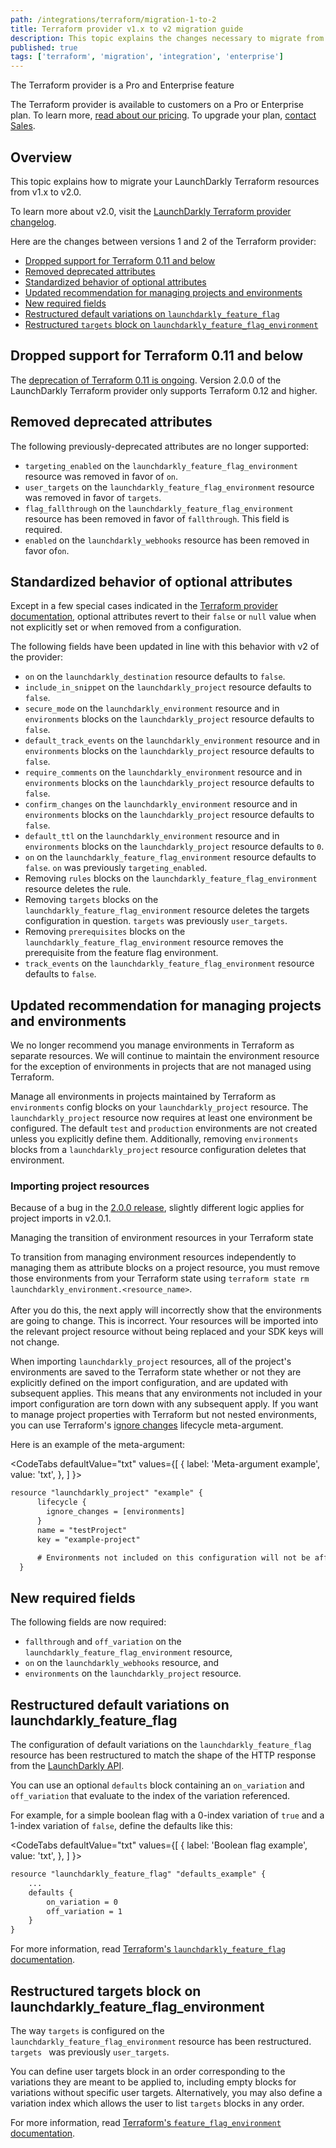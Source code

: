 ```yaml
---
path: /integrations/terraform/migration-1-to-2
title: Terraform provider v1.x to v2 migration guide
description: This topic explains the changes necessary to migrate from version 1.x to version 2.0 of the LaunchDarkly Terraform provider.
published: true
tags: ['terraform', 'migration', 'integration', 'enterprise']
---
```


<Callout intent="primary">
<CalloutTitle>The Terraform provider is a Pro and Enterprise feature</CalloutTitle>
<CalloutDescription>

The Terraform provider is available to customers on a Pro or Enterprise plan. To learn more, [read about our pricing](https://launchdarkly.com/pricing/). To upgrade your plan, [contact Sales](https://launchdarkly.com/contact-sales/).

</CalloutDescription>
</Callout>

## Overview

This topic explains how to migrate your LaunchDarkly Terraform resources from v1.x to v2.0.

To learn more about v2.0, visit the [LaunchDarkly Terraform provider changelog](https://github.com/launchdarkly/terraform-provider-launchdarkly/blob/main/CHANGELOG.md).

Here are the changes between versions 1 and 2 of the Terraform provider:

- [Dropped support for Terraform 0.11 and below](#dropped-support-for-terraform-011-and-below)
- [Removed deprecated attributes](#removed-deprecated-attributes)
- [Standardized behavior of optional attributes](#standardized-behavior-of-optional-attributes)
- [Updated recommendation for managing projects and environments](#updated-recommendation-for-managing-projects-and-environments)
- [New required fields](#new-required-fields)
- [Restructured default variations on `launchdarkly_feature_flag`](#restructured-default-variations-on-launchdarkly_feature_flag)
- [Restructured `targets` block on `launchdarkly_feature_flag_environment`](#restructured-targets-block-on-launchdarkly_feature_flag_environment)

## Dropped support for Terraform 0.11 and below

The [deprecation of Terraform 0.11 is ongoing](https://www.hashicorp.com/blog/deprecating-terraform-0-11-support-in-terraform-providers). Version 2.0.0 of the LaunchDarkly Terraform provider only supports Terraform 0.12 and higher.

## Removed deprecated attributes

The following previously-deprecated attributes are no longer supported:

- `targeting_enabled` on the `launchdarkly_feature_flag_environment` resource was removed in favor of `on`.
- `user_targets` on the `launchdarkly_feature_flag_environment` resource was removed in favor of `targets`.
- `flag_fallthrough` on the `launchdarkly_feature_flag_environment` resource has been removed in favor of `fallthrough`. This field is required.
- `enabled` on the `launchdarkly_webhooks` resource has been removed in favor of`on`.

## Standardized behavior of optional attributes

Except in a few special cases indicated in the [Terraform provider documentation](https://registry.terraform.io/providers/launchdarkly/launchdarkly/latest/docs), optional attributes revert to their `false` or `null` value when not explicitly set or when removed from a configuration.

The following fields have been updated in line with this behavior with v2 of the provider:

- `on` on the `launchdarkly_destination` resource defaults to `false`.
- `include_in_snippet` on the `launchdarkly_project` resource defaults to `false`.
- `secure_mode` on the `launchdarkly_environment` resource and in `environments` blocks on the `launchdarkly_project` resource defaults to `false`.
- `default_track_events` on the `launchdarkly_environment` resource and in `environments` blocks on the `launchdarkly_project` resource defaults to `false`.
- `require_comments` on the `launchdarkly_environment` resource and in `environments` blocks on the `launchdarkly_project` resource defaults to `false`.
- `confirm_changes` on the `launchdarkly_environment` resource and in `environments` blocks on the `launchdarkly_project` resource defaults to `false`.
- `default_ttl` on the `launchdarkly_environment` resource and in `environments` blocks on the `launchdarkly_project` resource defaults to `0`.
- `on` on the `launchdarkly_feature_flag_environment` resource defaults to `false`. `on` was previously `targeting_enabled`.
- Removing `rules` blocks on the `launchdarkly_feature_flag_environment` resource deletes the rule.
- Removing `targets` blocks on the `launchdarkly_feature_flag_environment` resource deletes the targets configuration in question. `targets` was previously `user_targets`.
- Removing `prerequisites` blocks on the `launchdarkly_feature_flag_environment` resource removes the prerequisite from the feature flag environment.
- `track_events` on the `launchdarkly_feature_flag_environment` resource defaults to `false`.

## Updated recommendation for managing projects and environments

We no longer recommend you manage environments in Terraform as separate resources. We will continue to maintain the environment resource for the exception of environments in projects that are not managed using Terraform.

Manage all environments in projects maintained by Terraform as `environments` config blocks on your `launchdarkly_project` resource. The `launchdarkly_project` resource now requires at least one environment be configured. The default `test` and `production` environments are not created unless you explicitly define them. Additionally, removing `environments` blocks from a `launchdarkly_project` resource configuration deletes that environment.

### Importing project resources

Because of a bug in the [2.0.0 release](https://github.com/launchdarkly/terraform-provider-launchdarkly/issues/67), slightly different logic applies for project imports in v2.0.1.

<Callout intent="info">
<CalloutTitle>Managing the transition of environment resources in your Terraform state</CalloutTitle>
<CalloutDescription>

To transition from managing environment resources independently to managing them as attribute blocks on a project resource, you must remove those environments from your Terraform state using `terraform state rm launchdarkly_environment.<resource_name>`.<br/><br/>After you do this, the next apply will incorrectly show that the environments are going to change. This is incorrect. Your resources will be imported into the relevant project resource without being replaced and your SDK keys will not change.

</CalloutDescription>
</Callout>

When importing `launchdarkly_project` resources, all of the project's environments are saved to the Terraform state whether or not they are explicitly defined on the import configuration, and are updated with subsequent applies. This means that any environments not included in your import configuration are torn down with any subsequent apply. If you want to manage project properties with Terraform but not nested environments, you can use Terraform's [ignore changes](https://www.terraform.io/docs/language/meta-arguments/lifecycle.html#ignore_changes) lifecycle meta-argument.

Here is an example of the meta-argument:

<CodeTabs
  defaultValue="txt"
  values={[
    { label: 'Meta-argument example', value: 'txt', },
  ]
}>
<CodeTabItem value="txt">

```txt
resource "launchdarkly_project" "example" {
	  lifecycle {
	  	ignore_changes = [environments]
	  }
	  name = "testProject"
	  key = "example-project"

	  # Environments not included on this configuration will not be affected by subsequent applies
  }
```

</CodeTabItem>
</CodeTabs>

## New required fields

The following fields are now required:

- `fallthrough` and `off_variation` on the `launchdarkly_feature_flag_environment` resource,
- `on` on the `launchdarkly_webhooks` resource, and
- `environments` on the `launchdarkly_project` resource.

## Restructured default variations on launchdarkly_feature_flag

The configuration of default variations on the `launchdarkly_feature_flag` resource has been restructured to match the shape of the HTTP response from the [LaunchDarkly API](https://apidocs.launchdarkly.com/reference#create-feature-flag).

You can use an optional `defaults` block containing an `on_variation` and `off_variation` that evaluate to the index of the variation referenced.

For example, for a simple boolean flag with a 0-index variation of `true` and a 1-index variation of `false`, define the defaults like this:

<CodeTabs
  defaultValue="txt"
  values={[
    { label: 'Boolean flag example', value: 'txt', },
  ]
}>
<CodeTabItem value="txt">

```txt
resource "launchdarkly_feature_flag" "defaults_example" {
    ...
    defaults {
        on_variation = 0
        off_variation = 1
    }
}
```

</CodeTabItem>
</CodeTabs>

For more information, read [Terraform's `launchdarkly_feature_flag` documentation](https://registry.terraform.io/providers/launchdarkly/launchdarkly/latest/docs/resources/feature_flag).

## Restructured targets block on launchdarkly_feature_flag_environment

The way `targets` is configured on the `launchdarkly_feature_flag_environment` resource has been restructured. `targets ` was previously `user_targets`.

You can define user targets block in an order corresponding to the variations they are meant to be applied to, including empty blocks for variations without specific user targets. Alternatively, you may also define a variation index which allows the user to list `targets` blocks in any order.

For more information, read [Terraform's `feature_flag_environment` documentation](https://registry.terraform.io/providers/launchdarkly/launchdarkly/latest/docs/resources/feature_flag_environment).
